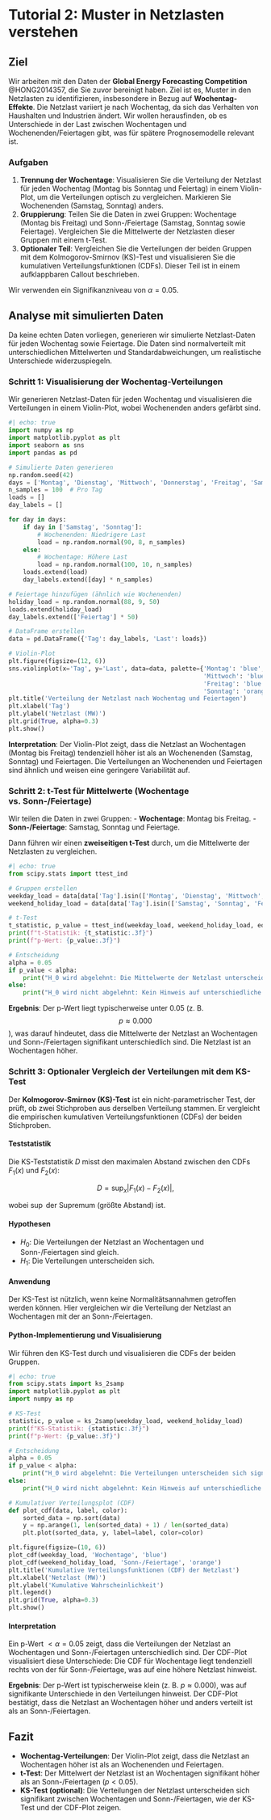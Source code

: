 # Tutorial 2: Muster in Netzlasten verstehen {.unnumbered}

## Ziel

Wir arbeiten mit den Daten der **Global Energy Forecasting Competition** @HONG2014357, die Sie zuvor bereinigt haben. Ziel ist es, Muster in den Netzlasten zu identifizieren, insbesondere in Bezug auf **Wochentag-Effekte**. Die Netzlast variiert je nach Wochentag, da sich das Verhalten von Haushalten und Industrien ändert. Wir wollen herausfinden, ob es Unterschiede in der Last zwischen Wochentagen und Wochenenden/Feiertagen gibt, was für spätere Prognosemodelle relevant ist.

### Aufgaben

1. **Trennung der Wochentage**: Visualisieren Sie die Verteilung der Netzlast für jeden Wochentag (Montag bis Sonntag und Feiertag) in einem Violin-Plot, um die Verteilungen optisch zu vergleichen. Markieren Sie Wochenenden (Samstag, Sonntag) anders.
2. **Gruppierung**: Teilen Sie die Daten in zwei Gruppen: Wochentage (Montag bis Freitag) und Sonn-/Feiertage (Samstag, Sonntag sowie Feiertage). Vergleichen Sie die Mittelwerte der Netzlasten dieser Gruppen mit einem t-Test. 
3. **Optionaler Teil**: Vergleichen Sie die Verteilungen der beiden Gruppen mit dem Kolmogorov-Smirnov (KS)-Test und visualisieren Sie die kumulativen Verteilungsfunktionen (CDFs). Dieser Teil ist in einem aufklappbaren Callout beschrieben.

Wir verwenden ein Signifikanzniveau von $\alpha = 0.05$.

## Analyse mit simulierten Daten

Da keine echten Daten vorliegen, generieren wir simulierte Netzlast-Daten für jeden Wochentag sowie Feiertage. Die Daten sind normalverteilt mit unterschiedlichen Mittelwerten und Standardabweichungen, um realistische Unterschiede widerzuspiegeln.

### Schritt 1: Visualisierung der Wochentag-Verteilungen

Wir generieren Netzlast-Daten für jeden Wochentag und visualisieren die Verteilungen in einem Violin-Plot, wobei Wochenenden anders gefärbt sind.

```python
#| echo: true
import numpy as np
import matplotlib.pyplot as plt
import seaborn as sns
import pandas as pd

# Simulierte Daten generieren
np.random.seed(42)
days = ['Montag', 'Dienstag', 'Mittwoch', 'Donnerstag', 'Freitag', 'Samstag', 'Sonntag']
n_samples = 100  # Pro Tag
loads = []
day_labels = []

for day in days:
    if day in ['Samstag', 'Sonntag']:
        # Wochenenden: Niedrigere Last
        load = np.random.normal(90, 8, n_samples)
    else:
        # Wochentage: Höhere Last
        load = np.random.normal(100, 10, n_samples)
    loads.extend(load)
    day_labels.extend([day] * n_samples)

# Feiertage hinzufügen (ähnlich wie Wochenenden)
holiday_load = np.random.normal(88, 9, 50)
loads.extend(holiday_load)
day_labels.extend(['Feiertag'] * 50)

# DataFrame erstellen
data = pd.DataFrame({'Tag': day_labels, 'Last': loads})

# Violin-Plot
plt.figure(figsize=(12, 6))
sns.violinplot(x='Tag', y='Last', data=data, palette={'Montag': 'blue', 'Dienstag': 'blue', 
                                                      'Mittwoch': 'blue', 'Donnerstag': 'blue', 
                                                      'Freitag': 'blue', 'Samstag': 'orange', 
                                                      'Sonntag': 'orange', 'Feiertag': 'orange'})
plt.title('Verteilung der Netzlast nach Wochentag und Feiertagen')
plt.xlabel('Tag')
plt.ylabel('Netzlast (MW)')
plt.grid(True, alpha=0.3)
plt.show()
```

**Interpretation**: Der Violin-Plot zeigt, dass die Netzlast an Wochentagen (Montag bis Freitag) tendenziell höher ist als an Wochenenden (Samstag, Sonntag) und Feiertagen. Die Verteilungen an Wochenenden und Feiertagen sind ähnlich und weisen eine geringere Variabilität auf.

### Schritt 2: t-Test für Mittelwerte (Wochentage vs. Sonn-/Feiertage)

Wir teilen die Daten in zwei Gruppen:
- **Wochentage**: Montag bis Freitag.
- **Sonn-/Feiertage**: Samstag, Sonntag und Feiertage.

Dann führen wir einen **zweiseitigen t-Test** durch, um die Mittelwerte der Netzlasten zu vergleichen.

```python
#| echo: true
from scipy.stats import ttest_ind

# Gruppen erstellen
weekday_load = data[data['Tag'].isin(['Montag', 'Dienstag', 'Mittwoch', 'Donnerstag', 'Freitag'])]['Last']
weekend_holiday_load = data[data['Tag'].isin(['Samstag', 'Sonntag', 'Feiertag'])]['Last']

# t-Test
t_statistic, p_value = ttest_ind(weekday_load, weekend_holiday_load, equal_var=False)  # Welch's t-Test
print(f"t-Statistik: {t_statistic:.3f}")
print(f"p-Wert: {p_value:.3f}")

# Entscheidung
alpha = 0.05
if p_value < alpha:
    print("H_0 wird abgelehnt: Die Mittelwerte der Netzlast unterscheiden sich signifikant.")
else:
    print("H_0 wird nicht abgelehnt: Kein Hinweis auf unterschiedliche Mittelwerte.")
```

**Ergebnis**: Der p-Wert liegt typischerweise unter 0.05 (z. B. $$   p \approx 0.000   $$), was darauf hindeutet, dass die Mittelwerte der Netzlast an Wochentagen und Sonn-/Feiertagen signifikant unterschiedlich sind. Die Netzlast ist an Wochentagen höher.

### Schritt 3: Optionaler Vergleich der Verteilungen mit dem KS-Test

::: {.callout-note collapse="true" title="Kolmogorov-Smirnov (KS)-Test: Erklärung und Anwendung"}

Der **Kolmogorov-Smirnov (KS)-Test** ist ein nicht-parametrischer Test, der prüft, ob zwei Stichproben aus derselben Verteilung stammen. Er vergleicht die empirischen kumulativen Verteilungsfunktionen (CDFs) der beiden Stichproben.

#### Teststatistik

Die KS-Teststatistik $D$ misst den maximalen Abstand zwischen den CDFs $F_1(x)$ und $F_2(x)$:

$$    
D = \sup_x |F_1(x) - F_2(x)|,
$$

wobei $\sup$ der Supremum (größte Abstand) ist.

#### Hypothesen

- $H_0$: Die Verteilungen der Netzlast an Wochentagen und Sonn-/Feiertagen sind gleich.
- $H_1$: Die Verteilungen unterscheiden sich.

#### Anwendung

Der KS-Test ist nützlich, wenn keine Normalitätsannahmen getroffen werden können. Hier vergleichen wir die Verteilung der Netzlast an Wochentagen mit der an Sonn-/Feiertagen.

#### Python-Implementierung und Visualisierung

Wir führen den KS-Test durch und visualisieren die CDFs der beiden Gruppen.

```python
#| echo: true
from scipy.stats import ks_2samp
import matplotlib.pyplot as plt
import numpy as np

# KS-Test
statistic, p_value = ks_2samp(weekday_load, weekend_holiday_load)
print(f"KS-Statistik: {statistic:.3f}")
print(f"p-Wert: {p_value:.3f}")

# Entscheidung
alpha = 0.05
if p_value < alpha:
    print("H_0 wird abgelehnt: Die Verteilungen unterscheiden sich signifikant.")
else:
    print("H_0 wird nicht abgelehnt: Kein Hinweis auf unterschiedliche Verteilungen.")

# Kumulativer Verteilungsplot (CDF)
def plot_cdf(data, label, color):
    sorted_data = np.sort(data)
    y = np.arange(1, len(sorted_data) + 1) / len(sorted_data)
    plt.plot(sorted_data, y, label=label, color=color)

plt.figure(figsize=(10, 6))
plot_cdf(weekday_load, 'Wochentage', 'blue')
plot_cdf(weekend_holiday_load, 'Sonn-/Feiertage', 'orange')
plt.title('Kumulative Verteilungsfunktionen (CDF) der Netzlast')
plt.xlabel('Netzlast (MW)')
plt.ylabel('Kumulative Wahrscheinlichkeit')
plt.legend()
plt.grid(True, alpha=0.3)
plt.show()
```

#### Interpretation

Ein p-Wert $< \alpha = 0.05$ zeigt, dass die Verteilungen der Netzlast an Wochentagen und Sonn-/Feiertagen unterschiedlich sind. Der CDF-Plot visualisiert diese Unterschiede: Die CDF für Wochentage liegt tendenziell rechts von der für Sonn-/Feiertage, was auf eine höhere Netzlast hinweist.

**Ergebnis**: Der p-Wert ist typischerweise klein (z. B. $p \approx 0.000$), was auf signifikante Unterschiede in den Verteilungen hinweist. Der CDF-Plot bestätigt, dass die Netzlast an Wochentagen höher und anders verteilt ist als an Sonn-/Feiertagen.

:::

## Fazit

- **Wochentag-Verteilungen**: Der Violin-Plot zeigt, dass die Netzlast an Wochentagen höher ist als an Wochenenden und Feiertagen.
- **t-Test**: Der Mittelwert der Netzlast ist an Wochentagen signifikant höher als an Sonn-/Feiertagen ($p < 0.05$).
- **KS-Test (optional)**: Die Verteilungen der Netzlast unterscheiden sich signifikant zwischen Wochentagen und Sonn-/Feiertagen, wie der KS-Test und der CDF-Plot zeigen.